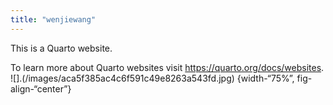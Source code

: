 ```yaml
---
title: "wenjiewang"
---
```


This is a Quarto website.

To learn more about Quarto websites visit <https://quarto.org/docs/websites>.
![].(/images/aca5f385ac4c6f591c49e8263a543fd.jpg) {width-"75%", fig-align-"center"}


